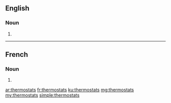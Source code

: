 ==English==

===Noun===
{{head|en|plural}}

# {{plural of|thermostat|lang=en}}

----

==French==

===Noun===
{{head|fr|plural}} {{m-p}}

# {{plural of|thermostat|lang=fr}}

[[ar:thermostats]]
[[fr:thermostats]]
[[ku:thermostats]]
[[mg:thermostats]]
[[my:thermostats]]
[[simple:thermostats]]